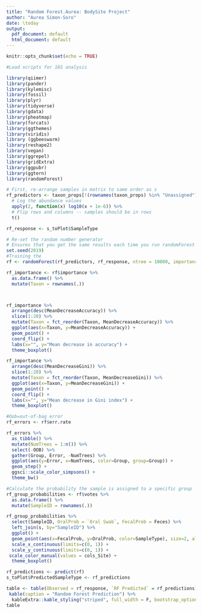 ```yaml
---
title: "Random Forest.Aurea: BodySite Project"
author: "Aurea Simon-Soro"
date: \today
output:
  pdf_document: default
  html_document: default
---
```


```r
knitr::opts_chunk$set(echo = TRUE)
```

```r
#Load scripts for 16S analysis

library(qiimer)
library(pander)
library(kylemisc)
library(fossil)
library(plyr)
library(tidyverse)
library(gdata)
library(pheatmap)
library(forcats)
library(ggthemes)
library(viridis)
library (ggbeeswarm)
library(reshape2)
library(vegan)
library(ggrepel)
library(gridExtra)
library(ggpubr)
library(ggtern)
library(randomForest)
```

```r
# First, re-arrange samples in matrix to same order as s
rf_predictors <- taxon_props[!(rownames(taxon_props) %in% "Unassigned"),s_toPlot$SampleID] %>%
  # Log the abundance values
  apply(2, function(x) log10(x + 1e-6)) %>%
  # Flip rows and columns -- samples should be in rows
  t()

rf_response <- s_toPlot$SampleType

```

```r
# Re-set the random number generator
# Ensures that you get the same results each time you run randomForest
set.seed(2019)
#Training the 
rf <- randomForest(rf_predictors, rf_response, ntree = 10000, importance = T)

rf_importance <- rf$importance %>%
  as.data.frame() %>%
  mutate(Taxon = rownames(.))




```


```r
rf_importance %>%
  arrange(desc(MeanDecreaseAccuracy)) %>%
  slice(1:20) %>%
  mutate(Taxon = fct_reorder(Taxon, MeanDecreaseAccuracy)) %>%
  ggplot(aes(x=Taxon, y=MeanDecreaseAccuracy)) +
  geom_point() +
  coord_flip() +
  labs(x="", y="Mean decrease in accuracy") +
  theme_boxplot()
```

```r
rf_importance %>%
  arrange(desc(MeanDecreaseGini)) %>%
  slice(1:20) %>%
  mutate(Taxon = fct_reorder(Taxon, MeanDecreaseGini)) %>%
  ggplot(aes(x=Taxon, y=MeanDecreaseGini)) +
  geom_point() +
  coord_flip() +
  labs(x="", y="Mean decrease in Gini index") +
  theme_boxplot()
```

```r
#Oob=out-of-bag error
rf_errors <- rf$err.rate

rf_errors %>%
  as_tibble() %>%
  mutate(NumTrees = 1:n()) %>%
  select(-OOB) %>%
  gather(Group, Error, -NumTrees) %>%
  ggplot(aes(y=Error, x=NumTrees, color=Group, group=Group)) +
  geom_step() +
  ggsci::scale_color_simpsons() +
  theme_bw()
```

```r
#Calculate the probability the sample is assigned to a specific group
rf_group_probabilities <- rf$votes %>%
  as.data.frame() %>%
  mutate(SampleID = rownames(.))
```

```r
rf_group_probabilities %>%
  select(SampleID, OralProb = `Oral Swab`, FecalProb = Feces) %>%
  left_join(s, by="SampleID") %>%
  ggplot() +
  geom_point(aes(x=FecalProb, y=OralProb, color=SampleType), size=2, alpha=0.8, stroke = 2) +
  scale_x_continuous(limits=c(0, 1)) +
  scale_y_continuous(limits=c(0, 1)) +
 scale_color_manual(values = cols_Site) +
  theme_boxplot()
```

```r
rf_predictions <- predict(rf)
s_toPlot$PredictedSampleType <- rf_predictions

table <- table(Observed = rf_response, `RF Predicted` = rf_predictions)  %>%
 kable(caption = "Random Forest Prediction") %>%
  kableExtra::kable_styling("striped", full_width = F, bootstrap_options = "striped") 
table
```

